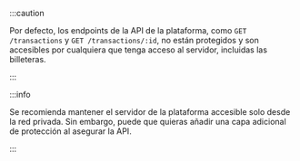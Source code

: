 :::caution

Por defecto, los endpoints de la API de la plataforma, como `GET /transactions` y `GET /transactions/:id`, no están protegidos y son accesibles por cualquiera que tenga acceso al servidor, incluidas las billeteras.

:::

:::info

Se recomienda mantener el servidor de la plataforma accesible solo desde la red privada. Sin embargo, puede que quieras añadir una capa adicional de protección al asegurar la API.

:::
